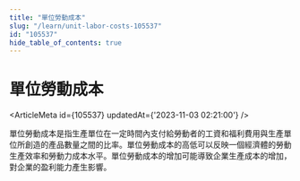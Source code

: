 ```yaml
---
title: "單位勞動成本"
slug: "/learn/unit-labor-costs-105537"
id: "105537"
hide_table_of_contents: true
---
```



# 單位勞動成本

<ArticleMeta id={105537} updatedAt={'2023-11-03 02:21:00'} />
<div className='border-solid border-b border-t-0 my-4 border-[var(--ifm-color-gray-300)]' />

單位勞動成本是指生產單位在一定時間內支付給勞動者的工資和福利費用與生產單位所創造的產品數量之間的比率。單位勞動成本的高低可以反映一個經濟體的勞動生產效率和勞動力成本水平。單位勞動成本的增加可能導致企業生產成本的增加，對企業的盈利能力產生影響。
